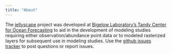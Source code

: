 ```yaml
---
title: "About"
---
```


The [jellyscape](https://github.com/BigelowLab/jellyscape) project was developed at [Bigelow Laboratory's Tandy Center for Ocean Forecasting](https://www.bigelow.org/services/ocean-forecasting/) to aid in the development of modeling studies requiring either observation/abundance point data or to modeled rasterized layers for subsequent use in modeling studies. Use the [github issues tracker](https://github.com/BigelowLab/jellyscape/issues) to post questions or report issues.